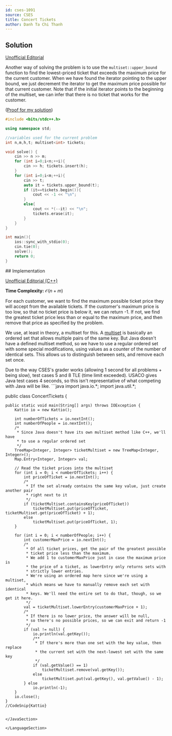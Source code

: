 ```yaml
---
id: cses-1091
source: CSES
title: Concert Tickets
author: Danh Ta Chi Thanh
---
```


<LanguageSection>
	
<CPPSection>

## Solution

[Unofficial Editorial](https://codeforces.com/blog/entry/83295)

Another way of solving the problem is to use the `multiset::upper_bound`
function to find the lowest-priced ticket that exceeds the maximum price for the
current customer. When we have found the iterator pointing to the upper bound,
we just decrement the iterator to get the maximum price possible for that
current customer. Note that if the initial iterator points to the beginning of
the multiset, we can infer that there is no ticket that works for the customer.

([Proof for my solution](https://stackoverflow.com/questions/9989731/algorithm-function-for-finding-last-item-less-than-or-equal-to-like-lower-bou/9989773#9989773))

```cpp
#include <bits/stdc++.h>

using namespace std;

//variables used for the current problem
int n,m,h,t; multiset<int> tickets;

void solve() {
	cin >> n >> m;
	for (int i=0;i<n;++i){
		cin >> h; tickets.insert(h);
	}
	for (int i=0;i<m;++i){
		cin >> t;
		auto it = tickets.upper_bound(t);
		if (it==tickets.begin()){
			cout << -1 << "\n";
		}
		else{
			cout << *(--it) << "\n";
			tickets.erase(it);
		}
	}
}

int main(){
	ios::sync_with_stdio(0);
	cin.tie(0);
	solve();
	return 0;
}
```

</CPPSection>

<JavaSection>
## Implementation

[Unofficial Editorial (C++)](https://codeforces.com/blog/entry/83295)

**Time Complexity:** $\mathcal{O}(n+ m)$

For each customer, we want to find the maximum possible ticket price they will
accept from the available tickets. If the customer's maximum price is too low,
so that no ticket price is below it, we can return -1. If not, we find the
greatest ticket price less than or equal to the maximum price, and then remove
that price as specified by the problem.

We use, at least in theory, a multiset for this. A
[multiset](https://en.wikipedia.org/wiki/Multiset) is basically an ordered set
that allows multiple pairs of the same key. But Java doesn't have a defined
multiset method, so we have to use a regular ordered set with some special
modifications, using values as a counter of the number of identical sets. This
allows us to distinguish between sets, and remove each set once.

<Warning>
Due to the way CSES's grader works (allowing 1 second for all problems + being slow), test cases 5 and 8 TLE (time limit exceeded). USACO gives Java test cases 4 seconds, so this isn't representative of what competing with Java will be like. 
</Warning>
```java
import java.io.*;
import java.util.*;

public class ConcertTickets {

    public static void main(String[] args) throws IOException {
        Kattio io = new Kattio();

        int numberOfTickets = io.nextInt();
        int numberOfPeople = io.nextInt();
        /*
         * Since Java doesn't have its own multiset method like C++, we'll have
         * to use a regular ordered set
         */
        TreeMap<Integer, Integer> ticketMultiset = new TreeMap<Integer, Integer>();
        Map.Entry<Integer, Integer> val;

        // Read the ticket prices into the multiset
        for (int i = 0; i < numberOfTickets; i++) {
            int priceOfTicket = io.nextInt();
            /*
             * If the set already contains the same key value, just create another pair
             * right next to it
             */
            if (ticketMultiset.containsKey(priceOfTicket))
                ticketMultiset.put(priceOfTicket, ticketMultiset.get(priceOfTicket) + 1);
            else
                ticketMultiset.put(priceOfTicket, 1);
        }

        for (int i = 0; i < numberOfPeople; i++) {
            int customerMaxPrice = io.nextInt();
            /*
             * Of all ticket prices, get the pair of the greatest possible
             * ticket price less than the maximum.
             * We add 1 to customerMaxPrice just in case the maximum price is
             * the price of a ticket, as lowerEntry only returns sets with
             * strictly lower entries.
             * We're using an ordered map here since we're using a multiset,
             * which means we have to manually remove each set with identical
             * keys. We'll need the entire set to do that, though, so we get it here.
             */
            val = ticketMultiset.lowerEntry(customerMaxPrice + 1);
            /*
             * If there is no lower price, the answer will be null,
             * so there's no possible prices, so we can exit and return -1
             */
            if (val != null) {
                io.println(val.getKey());
                /**
                 * If there's more than one set with the key value, then replace
                 * the current set with the next-lowest set with the same key
                 */
                if (val.getValue() == 1)
                    ticketMultiset.remove(val.getKey());
                else
                    ticketMultiset.put(val.getKey(), val.getValue() - 1);
            } else
                io.println(-1);
        }
        io.close();
    }
    //CodeSnip{Kattio}

```

</JavaSection>

</LanguageSection>

